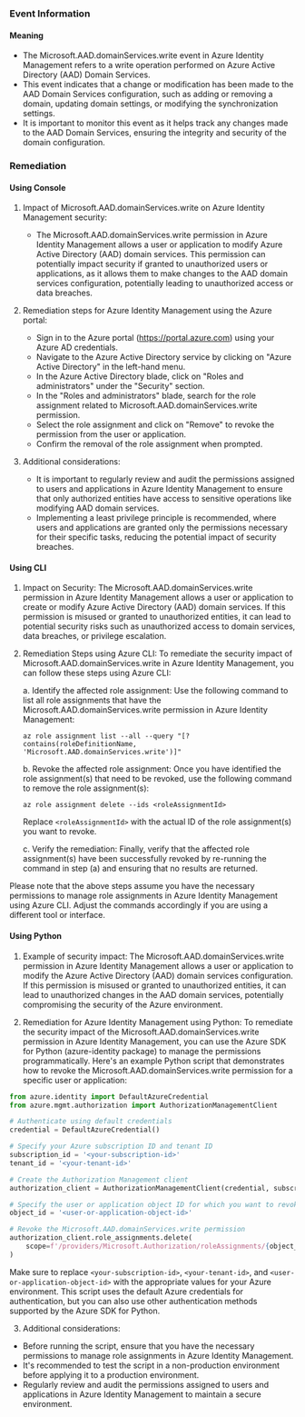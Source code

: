 
### Event Information

#### Meaning

- The Microsoft.AAD.domainServices.write event in Azure Identity Management refers to a write operation performed on Azure Active Directory (AAD) Domain Services.
- This event indicates that a change or modification has been made to the AAD Domain Services configuration, such as adding or removing a domain, updating domain settings, or modifying the synchronization settings.
- It is important to monitor this event as it helps track any changes made to the AAD Domain Services, ensuring the integrity and security of the domain configuration.

### Remediation

#### Using Console

1. Impact of Microsoft.AAD.domainServices.write on Azure Identity Management security:
   - The Microsoft.AAD.domainServices.write permission in Azure Identity Management allows a user or application to modify Azure Active Directory (AAD) domain services. This permission can potentially impact security if granted to unauthorized users or applications, as it allows them to make changes to the AAD domain services configuration, potentially leading to unauthorized access or data breaches.

2. Remediation steps for Azure Identity Management using the Azure portal:
   - Sign in to the Azure portal (https://portal.azure.com) using your Azure AD credentials.
   - Navigate to the Azure Active Directory service by clicking on "Azure Active Directory" in the left-hand menu.
   - In the Azure Active Directory blade, click on "Roles and administrators" under the "Security" section.
   - In the "Roles and administrators" blade, search for the role assignment related to Microsoft.AAD.domainServices.write permission.
   - Select the role assignment and click on "Remove" to revoke the permission from the user or application.
   - Confirm the removal of the role assignment when prompted.

3. Additional considerations:
   - It is important to regularly review and audit the permissions assigned to users and applications in Azure Identity Management to ensure that only authorized entities have access to sensitive operations like modifying AAD domain services.
   - Implementing a least privilege principle is recommended, where users and applications are granted only the permissions necessary for their specific tasks, reducing the potential impact of security breaches.

#### Using CLI

1. Impact on Security: The Microsoft.AAD.domainServices.write permission in Azure Identity Management allows a user or application to create or modify Azure Active Directory (AAD) domain services. If this permission is misused or granted to unauthorized entities, it can lead to potential security risks such as unauthorized access to domain services, data breaches, or privilege escalation.

2. Remediation Steps using Azure CLI: To remediate the security impact of Microsoft.AAD.domainServices.write in Azure Identity Management, you can follow these steps using Azure CLI:

   a. Identify the affected role assignment: Use the following command to list all role assignments that have the Microsoft.AAD.domainServices.write permission in Azure Identity Management:

      ```
      az role assignment list --all --query "[?contains(roleDefinitionName, 'Microsoft.AAD.domainServices.write')]"
      ```

   b. Revoke the affected role assignment: Once you have identified the role assignment(s) that need to be revoked, use the following command to remove the role assignment(s):

      ```
      az role assignment delete --ids <roleAssignmentId>
      ```

      Replace `<roleAssignmentId>` with the actual ID of the role assignment(s) you want to revoke.

   c. Verify the remediation: Finally, verify that the affected role assignment(s) have been successfully revoked by re-running the command in step (a) and ensuring that no results are returned.

Please note that the above steps assume you have the necessary permissions to manage role assignments in Azure Identity Management using Azure CLI. Adjust the commands accordingly if you are using a different tool or interface.

#### Using Python

1. Example of security impact: The Microsoft.AAD.domainServices.write permission in Azure Identity Management allows a user or application to modify the Azure Active Directory (AAD) domain services configuration. If this permission is misused or granted to unauthorized entities, it can lead to unauthorized changes in the AAD domain services, potentially compromising the security of the Azure environment.

2. Remediation for Azure Identity Management using Python:
To remediate the security impact of the Microsoft.AAD.domainServices.write permission in Azure Identity Management, you can use the Azure SDK for Python (azure-identity package) to manage the permissions programmatically. Here's an example Python script that demonstrates how to revoke the Microsoft.AAD.domainServices.write permission for a specific user or application:

```python
from azure.identity import DefaultAzureCredential
from azure.mgmt.authorization import AuthorizationManagementClient

# Authenticate using default credentials
credential = DefaultAzureCredential()

# Specify your Azure subscription ID and tenant ID
subscription_id = '<your-subscription-id>'
tenant_id = '<your-tenant-id>'

# Create the Authorization Management client
authorization_client = AuthorizationManagementClient(credential, subscription_id)

# Specify the user or application object ID for which you want to revoke the permission
object_id = '<user-or-application-object-id>'

# Revoke the Microsoft.AAD.domainServices.write permission
authorization_client.role_assignments.delete(
    scope=f'/providers/Microsoft.Authorization/roleAssignments/{object_id}'
)
```

Make sure to replace `<your-subscription-id>`, `<your-tenant-id>`, and `<user-or-application-object-id>` with the appropriate values for your Azure environment. This script uses the default Azure credentials for authentication, but you can also use other authentication methods supported by the Azure SDK for Python.

3. Additional considerations:
- Before running the script, ensure that you have the necessary permissions to manage role assignments in Azure Identity Management.
- It's recommended to test the script in a non-production environment before applying it to a production environment.
- Regularly review and audit the permissions assigned to users and applications in Azure Identity Management to maintain a secure environment.

